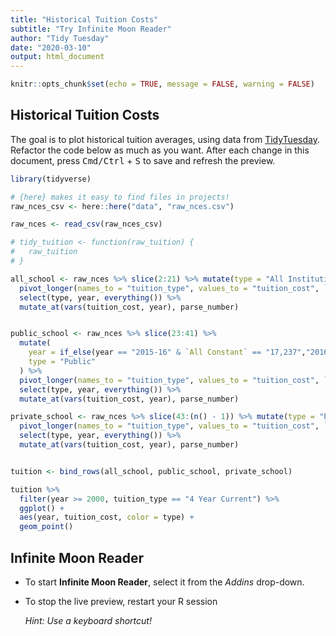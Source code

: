 ```yaml
---
title: "Historical Tuition Costs"
subtitle: "Try Infinite Moon Reader"
author: "Tidy Tuesday"
date: "2020-03-10"
output: html_document
---
```


```r
knitr::opts_chunk$set(echo = TRUE, message = FALSE, warning = FALSE)
```

## Historical Tuition Costs

The goal is to plot historical tuition averages, 
using data from [TidyTuesday](https://github.com/rfordatascience/tidytuesday/tree/master/data/2020/2020-03-10).
Refactor the code below as much as you want.
After each change in this document,
press <kbd>Cmd/Ctrl</kbd> + <kbd>S</kbd> to save
and refresh the preview.

```r
library(tidyverse)

# {here} makes it easy to find files in projects!
raw_nces_csv <- here::here("data", "raw_nces.csv")

raw_nces <- read_csv(raw_nces_csv)

# tidy_tuition <- function(raw_tuition) {
#   raw_tuition
# }

all_school <- raw_nces %>% slice(2:21) %>% mutate(type = "All Institutions") %>%
  pivot_longer(names_to = "tuition_type", values_to = "tuition_cost", `All Constant`:`2 Year Current`) %>%
  select(type, year, everything()) %>%
  mutate_at(vars(tuition_cost, year), parse_number)


public_school <- raw_nces %>% slice(23:41) %>%
  mutate(
    year = if_else(year == "2015-16" & `All Constant` == "17,237","2016-17", year),
    type = "Public"
  ) %>%
  pivot_longer(names_to = "tuition_type", values_to = "tuition_cost", `All Constant`:`2 Year Current`) %>%
  select(type, year, everything()) %>%
  mutate_at(vars(tuition_cost, year), parse_number)

private_school <- raw_nces %>% slice(43:(n() - 1)) %>% mutate(type = "Private") %>%
  pivot_longer(names_to = "tuition_type", values_to = "tuition_cost", `All Constant`:`2 Year Current`) %>%
  select(type, year, everything()) %>%
  mutate_at(vars(tuition_cost, year), parse_number)


tuition <- bind_rows(all_school, public_school, private_school)

tuition %>%
  filter(year >= 2000, tuition_type == "4 Year Current") %>%
  ggplot() +
  aes(year, tuition_cost, color = type) +
  geom_point()
```


## Infinite Moon Reader

- To start **Infinite Moon Reader**, select it from the _Addins_ drop-down.

- To stop the live preview, restart your R session  
  
  _Hint: Use a keyboard shortcut!_
